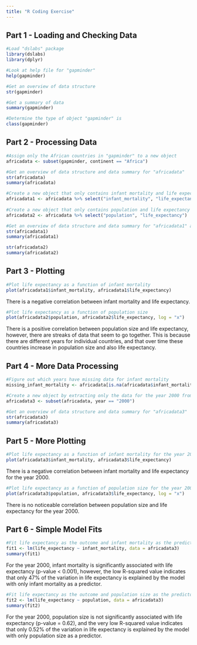 ---
title: "R Coding Exercise"
---


## Part 1 - Loading and Checking Data

```{r}
#Load "dslabs" package
library(dslabs)
library(dplyr)

#Look at help file for "gapminder"
help(gapminder)

#Get an overview of data structure
str(gapminder)

#Get a summary of data
summary(gapminder)

#Determine the type of object "gapminder" is
class(gapminder)
```


## Part 2 - Processing Data

```{r}
#Assign only the African countries in "gapminder" to a new object
africadata <- subset(gapminder, continent == "Africa")

#Get an overview of data structure and data summary for "africadata"
str(africadata)
summary(africadata)

#Create a new object that only contains infant mortality and life expectancy
africadata1 <- africadata %>% select("infant_mortality", "life_expectancy")
  
#Create a new object that only contains population and life expectancy
africadata2 <- africadata %>% select("population", "life_expectancy")

#Get an overview of data structure and data summary for "africadata1" and "africadata2"
str(africadata1)
summary(africadata1)

str(africadata2)
summary(africadata2)
```


## Part 3 - Plotting

```{r}
#Plot life expectancy as a function of infant mortality
plot(africadata1$infant_mortality, africadata1$life_expectancy)
```


There is a negative correlation between infant mortality and life expectancy.


```{r}
#Plot life expectancy as a function of population size
plot(africadata2$population, africadata2$life_expectancy, log = "x")
```


There is a positive correlation between population size and life expectancy, however, there are streaks of data that seem to go together. This is because there are different years for individual countries, and that over time these countries increase in population size and also life expectancy.


## Part 4 - More Data Processing

```{r}
#Figure out which years have missing data for infant mortality
missing_infant_mortality <- africadata[is.na(africadata$infant_mortality),]

#Create a new object by extracting only the data for the year 2000 from "africadata"
africadata3 <- subset(africadata, year == "2000")

#Get an overview of data structure and data summary for "africadata3"
str(africadata3)
summary(africadata3)
```


## Part 5 - More Plotting

```{r}
#Plot life expectancy as a function of infant mortality for the year 2000
plot(africadata3$infant_mortality, africadata3$life_expectancy)
```


There is a negative correlation between infant mortality and life expectancy for the year 2000.


```{r}
#Plot life expectancy as a function of population size for the year 2000
plot(africadata3$population, africadata3$life_expectancy, log = "x")
```


There is no noticeable correlation between population size and life expectancy for the year 2000.


## Part 6 - Simple Model Fits

```{r}
#Fit life expectancy as the outcome and infant mortality as the predictor
fit1 <- lm(life_expectancy ~ infant_mortality, data = africadata3)
summary(fit1)
```


For the year 2000, infant mortality is significantly associated with life expectancy (p-value < 0.001), however, the low R-squared value indicates that only 47% of the variation in life expectancy is explained by the model with only infant mortality as a predictor.


```{r}
#Fit life expectancy as the outcome and population size as the predictor
fit2 <- lm(life_expectancy ~ population, data = africadata3)
summary(fit2)
```


For the year 2000, population size is not significantly associated with life expectancy (p-value = 0.62), and the very low R-squared value indicates that only 0.52% of the variation in life expectancy is explained by the model with only population size as a predictor.

